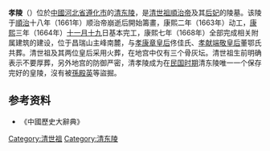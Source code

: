 {{文物保护单位
| 级别 = 全国
| 名称 = 清东陵
| 子项 = 孝陵
| 图片 = Xiaoling Tomb 20160906 (15).jpg
| 编号 = 1-179
| 分类 = 古墓葬
| 时代 = [[清|清]]
| 所在 = [[河北省|河北省]][[遵化市|遵化市]]
| 登录 = 1961年
| Cat = 河北全国重点文物保护单位
}}
'''孝陵'''（{{lang-mnc|ᡥᡳᠶᠣᡠᡧᡠᠩᡤᠠ <br>ᠮᡠᠩᡤᠠᠨ|v=hiyoošungga munggan}}）位於[[中國|中國]][[河北省|河北省]][[遵化市|遵化市]]的[[清东陵|清东陵]]，是[[順治帝|清世祖順治帝]]及其[[后妃|后妃]]的陵墓。该陵于[[順治|順治]]十八年（1661年）顺治帝崩逝后開始籌畫，康熙二年（1663年）动工，[[康熙|康熙]]三年（1664年）[[十一月十九|十一月十九]]日基本完工，康熙七年（1668年）全部完成相关附属建筑的建设，位于昌瑞山主峰南麓，与[[孝康章皇后|孝康章皇后]]佟佳氏、[[孝献端敬皇后|孝献端敬皇后]]董鄂氏共葬。清世祖及其两位皇后采用火葬，在地宫中仅有三个骨灰坛。清世祖生前明确表示不要厚葬，另外地宫的防御严密，清孝陵成为在[[中華民國大陸時期|民国时期]]清东陵唯一一个保存完好的皇陵，沒有被[[孫殿英|孫殿英]]等盜掘。

==参考资料==
*《中國歷史大辭典》

{{清朝皇陵}}
{{Authority control}}
[[Category:清世祖|Category:清世祖]]
[[Category:清东陵|Category:清东陵]]